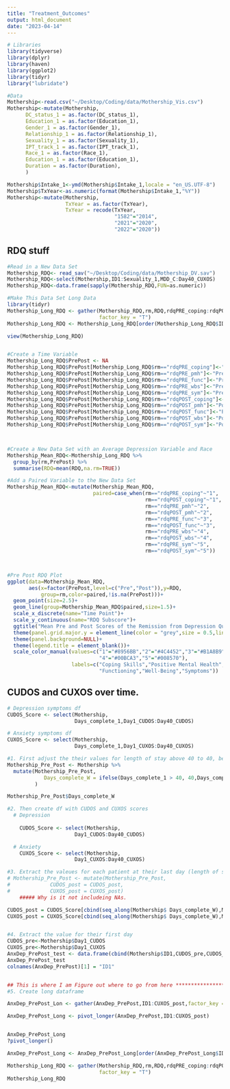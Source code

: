 ```yaml
---
title: "Treatment_Outcomes"
output: html_document
date: "2023-04-14"
---
```

```r
# Libraries 
library(tidyverse)
library(dplyr)
library(haven)
library(ggplot2)
library(tidyr)
library("lubridate")

#Data
Mothership<-read.csv("~/Desktop/Coding/data/Mothership_Vis.csv")
Mothership<-mutate(Mothership,
      DC_status_1 = as.factor(DC_status_1),
      Education_1 = as.factor(Education_1),
      Gender_1 = as.factor(Gender_1),
      Relationship_1 = as.factor(Relationship_1),
      Sexuality_1 = as.factor(Sexuality_1),
      IPT_track_1 = as.factor(IPT_track_1),
      Race_1 = as.factor(Race_1),
      Education_1 = as.factor(Education_1),
      Duration = as.factor(Duration),
      )

Mothership$Intake_1<-ymd(Mothership$Intake_1,locale = "en_US.UTF-8")
Mothership$TxYear<-as.numeric(format(Mothership$Intake_1,"%Y"))
Mothership<-mutate(Mothership,
                   TxYear = as.factor(TxYear),
                   TxYear = recode(TxYear,
                                   "1582"="2014",
                                   "2021"="2020",
                                   "2022"="2020"))
```

## RDQ stuff
```r

#Read in a New Data Set
Mothership_RDQ<- read_sav("~/Desktop/Coding/data/Mothership_DV.sav")
Mothership_RDQ<-select(Mothership,ID1:Sexuality_1,MDD_C:Day40_CUXOS)
Mothership_RDQ<-data.frame(sapply(Mothership_RDQ,FUN=as.numeric))

#Make This Data Set Long Data
library(tidyr)
Mothership_Long_RDQ <- gather(Mothership_RDQ,rm,RDQ,rdqPRE_coping:rdqPOST_sym,
                              factor_key = "T")
Mothership_Long_RDQ <- Mothership_Long_RDQ[order(Mothership_Long_RDQ$ID1),]

view(Mothership_Long_RDQ)


#Create a Time Variable
Mothership_Long_RDQ$PrePost <- NA
Mothership_Long_RDQ$PrePost[Mothership_Long_RDQ$rm=="rdqPRE_coping"]<-"Pre"
Mothership_Long_RDQ$PrePost[Mothership_Long_RDQ$rm=="rdqPRE_pmh"]<-"Pre"
Mothership_Long_RDQ$PrePost[Mothership_Long_RDQ$rm=="rdqPRE_func"]<-"Pre"
Mothership_Long_RDQ$PrePost[Mothership_Long_RDQ$rm=="rdqPRE_wbs"]<-"Pre"
Mothership_Long_RDQ$PrePost[Mothership_Long_RDQ$rm=="rdqPRE_sym"]<-"Pre"
Mothership_Long_RDQ$PrePost[Mothership_Long_RDQ$rm=="rdqPOST_coping"]<-"Post"
Mothership_Long_RDQ$PrePost[Mothership_Long_RDQ$rm=="rdqPOST_pmh"]<-"Post"
Mothership_Long_RDQ$PrePost[Mothership_Long_RDQ$rm=="rdqPOST_func"]<-"Post"
Mothership_Long_RDQ$PrePost[Mothership_Long_RDQ$rm=="rdqPOST_wbs"]<-"Post"
Mothership_Long_RDQ$PrePost[Mothership_Long_RDQ$rm=="rdqPOST_sym"]<-"Post"



#Create a New Data Set with an Average Depression Variable and Race
Mothership_Mean_RDQ<-Mothership_Long_RDQ %>%
  group_by(rm,PrePost) %>%
  summarise(RDQ=mean(RDQ,na.rm=TRUE))

#Add a Paired Variable to the New Data Set
Mothership_Mean_RDQ<-mutate(Mothership_Mean_RDQ,
                            paired=case_when(rm=="rdqPRE_coping"~"1",
                                             rm=="rdqPOST_coping"~"1",
                                             rm=="rdqPRE_pmh"~"2",
                                             rm=="rdqPOST_pmh"~"2",
                                             rm=="rdqPRE_func"~"3",
                                             rm=="rdqPOST_func"~"3",
                                             rm=="rdqPRE_wbs"~"4",
                                             rm=="rdqPOST_wbs"~"4",
                                             rm=="rdqPRE_sym"~"5",
                                             rm=="rdqPOST_sym"~"5"))



#Pre Post RDQ Plot
ggplot(data=Mothership_Mean_RDQ,
       aes(x=factor(PrePost,level=c("Pre","Post")),y=RDQ,
           group=rm,color=paired,!is.na(PrePost)))+
  geom_point(size=2.5)+
  geom_line(group=Mothership_Mean_RDQ$paired,size=1.5)+
  scale_x_discrete(name="Time Point")+
  scale_y_continuous(name="RDQ Subscore")+
  ggtitle("Mean Pre and Post Scores of the Remission from Depression Questionnaire")+
  theme(panel.grid.major.y = element_line(color = "grey",size = 0.5,linetype = 2))+
  theme(panel.background=NULL)+
  theme(legend.title = element_blank())+
  scale_color_manual(values=c("1"="#8956BB","2"="#4C4452","3"="#B1A8B9",
                              "4"="#00BCA3","5"="#008570"),
                     labels=c("Coping Skills","Positive Mental Health",
                              "Functioning","Well-Being","Symptoms"))

```

## CUDOS and CUXOS over time. 

```r
# Depression symptoms df
CUDOS_Score <- select(Mothership,
                      Days_complete_1,Day1_CUDOS:Day40_CUDOS)

# Anxiety symptoms df
CUXOS_Score <- select(Mothership,
                      Days_complete_1,Day1_CUXOS:Day40_CUXOS)

```


```r
#1. First adjust the their values for length of stay above 40 to 40, because the measures don't go above 40 days.
Mothership_Pre_Post <- Mothership %>%
  mutate(Mothership_Pre_Post, 
            Days_complete_W = ifelse(Days_complete_1 > 40, 40,Days_complete_1)
         )

Mothership_Pre_Post$Days_complete_W

#2. Then create df with CUDOS and CUXOS scores
  # Depression 
  
    CUDOS_Score <- select(Mothership,
                      Day1_CUDOS:Day40_CUDOS)

  # Anxiety
    CUXOS_Score <- select(Mothership,
                      Day1_CUXOS:Day40_CUXOS)

#3. Extract the valeues for each patient at their last day (length of stay)
# Mothership_Pre_Post <- mutate(Mothership_Pre_Post,
#             CUDOS_post = CUDOS_post,
#             CUXOS_post = CUXOS_post)
    ##### Why is it not includeing NAs.

CUDOS_post = CUDOS_Score[cbind(seq_along(Mothership$ Days_complete_W),Mothership$ Days_complete_W)]
CUXOS_post = CUXOS_Score[cbind(seq_along(Mothership$ Days_complete_W),Mothership$ Days_complete_W)]


#4. Extract the value for their first day 
CUDOS_pre<-Mothership$Day1_CUDOS
CUXOS_pre<-Mothership$Day1_CUXOS
AnxDep_PrePost_test <- data.frame(cbind(Mothership$ID1,CUDOS_pre,CUDOS_post,CUXOS_pre,CUXOS_post))
AnxDep_PrePost_test
colnames(AnxDep_PrePost)[1] = "ID1"


## This is where I am Figure out where to go from here *******************
#5. Create long dataframe

AnxDep_PrePost_Lon <- gather(AnxDep_PrePost,ID1:CUXOS_post,factor_key = "T")

AnxDep_PrePost_Long <- pivot_longer(AnxDep_PrePost,ID1:CUXOS_post)


AnxDep_PrePost_Long
?pivot_longer()

AnxDep_PrePost_Long <- AnxDep_PrePost_Long[order(AnxDep_PrePost_Long$ID1),]

Mothership_Long_RDQ <- gather(Mothership_RDQ,rm,RDQ,rdqPRE_coping:rdqPOST_sym,
                              factor_key = "T")
Mothership_Long_RDQ


```



